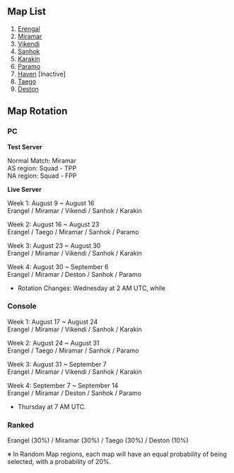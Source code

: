 
## Map List  
 
1. [Erengal](/maps/erengal)  
2. [Miramar](/maps/miramar)  
3. [Vikendi](/maps/vikendi)   
4. [Sanhok](/maps/sanhok) 
5. [Karakin](/maps/karakin)  
6. [Paramo](/maps/paramo) 
7. [Haven](/maps/haven) [Inactive]  
8. [Taego](/maps/taego)  
9. [Deston](/maps/deston)  

## Map Rotation  

### PC 

**Test Server**  

Normal Match: Miramar  
AS region: Squad - TPP   
NA region: Squad - FPP  

**Live Server**      

Week 1: August 9 ~ August 16  
Erangel / Miramar / Vikendi / Sanhok / Karakin  

Week 2:  August 16 ~ August 23  
Erangel / Taego / Miramar / Sanhok / Paramo   

Week 3: August 23 ~ August 30   
Erangel / Miramar / Vikendi / Sanhok / Karakin  

Week 4: August 30 ~ September 6   
Erangel / Miramar / Deston / Sanhok / Paramo  

* Rotation Changes: Wednesday at 2 AM UTC, while  

### Console     

Week 1: August 17 ~ August 24  
Erangel / Miramar / Vikendi / Sanhok / Karakin  

Week 2: August 24 ~ August 31  
Erangel / Taego / Miramar / Sanhok / Paramo  

Week 3: August 31 ~ September 7  
Erangel / Miramar / Vikendi / Sanhok / Karakin  

Week 4: September 7 ~ September 14  
Erangel / Miramar / Deston / Sanhok / Paramo  

* Thursday at 7 AM UTC.  

### Ranked

Erangel (30%) / Miramar (30%) / Taego (30%) / Deston (10%)  

※ In Random Map regions, each map will have an equal probability of being selected, with a probability of 20%.